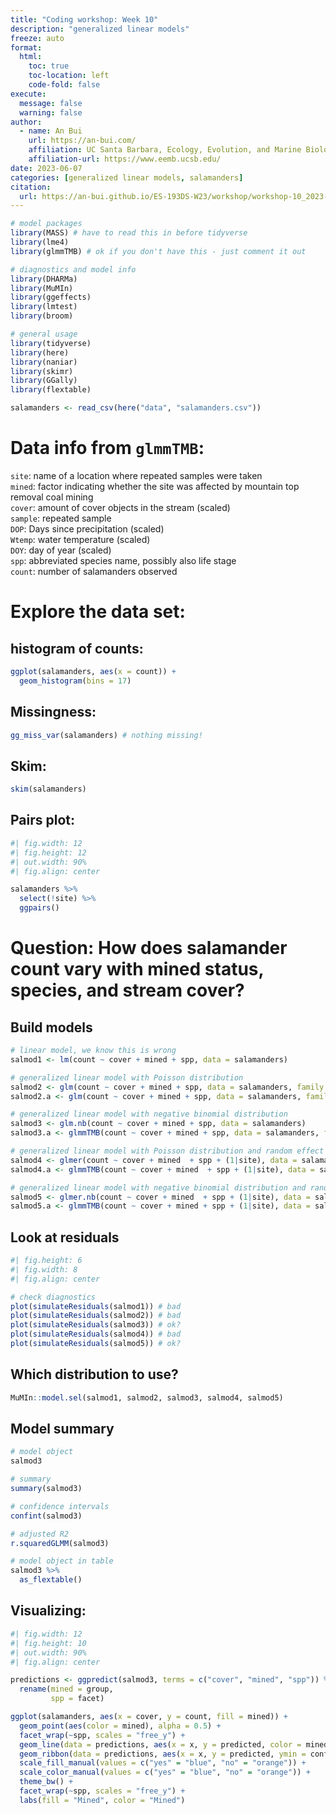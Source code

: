 ```yaml
---
title: "Coding workshop: Week 10"
description: "generalized linear models"
freeze: auto
format:
  html:
    toc: true
    toc-location: left
    code-fold: false
execute:
  message: false
  warning: false
author:
  - name: An Bui
    url: https://an-bui.com/
    affiliation: UC Santa Barbara, Ecology, Evolution, and Marine Biology
    affiliation-url: https://www.eemb.ucsb.edu/
date: 2023-06-07
categories: [generalized linear models, salamanders]
citation:
  url: https://an-bui.github.io/ES-193DS-W23/workshop/workshop-10_2023-06-07.html
---
```


```r
# model packages
library(MASS) # have to read this in before tidyverse 
library(lme4)
library(glmmTMB) # ok if you don't have this - just comment it out

# diagnostics and model info
library(DHARMa)
library(MuMIn)
library(ggeffects)
library(lmtest)
library(broom)

# general usage
library(tidyverse)
library(here)
library(naniar)
library(skimr)
library(GGally)
library(flextable)

salamanders <- read_csv(here("data", "salamanders.csv"))
```

# Data info from `glmmTMB`:

`site`: name of a location where repeated samples were taken  
`mined`: factor indicating whether the site was affected by mountain top removal coal mining  
`cover`: amount of cover objects in the stream (scaled)  
`sample`: repeated sample  
`DOP`: Days since precipitation (scaled)  
`Wtemp`: water temperature (scaled)  
`DOY`: day of year (scaled)  
`spp`: abbreviated species name, possibly also life stage  
`count`: number of salamanders observed  

# Explore the data set:

## histogram of counts:

```r
ggplot(salamanders, aes(x = count)) +
  geom_histogram(bins = 17)
```

## Missingness:

```r
gg_miss_var(salamanders) # nothing missing!
```

## Skim: 

```r
skim(salamanders)
```

## Pairs plot:  

```r
#| fig.width: 12
#| fig.height: 12
#| out.width: 90%
#| fig.align: center

salamanders %>% 
  select(!site) %>% 
  ggpairs()
```

# Question: How does salamander count vary with mined status, species, and stream cover?

## Build models

```r
# linear model, we know this is wrong
salmod1 <- lm(count ~ cover + mined + spp, data = salamanders)

# generalized linear model with Poisson distribution
salmod2 <- glm(count ~ cover + mined + spp, data = salamanders, family = "poisson")
salmod2.a <- glm(count ~ cover + mined + spp, data = salamanders, family = "poisson")

# generalized linear model with negative binomial distribution
salmod3 <- glm.nb(count ~ cover + mined + spp, data = salamanders)
salmod3.a <- glmmTMB(count ~ cover + mined + spp, data = salamanders, family = "nbinom2")

# generalized linear model with Poisson distribution and random effect of site
salmod4 <- glmer(count ~ cover + mined  + spp + (1|site), data = salamanders, family = "poisson")
salmod4.a <- glmmTMB(count ~ cover + mined  + spp + (1|site), data = salamanders, family = "poisson")

# generalized linear model with negative binomial distribution and random effect of site
salmod5 <- glmer.nb(count ~ cover + mined  + spp + (1|site), data = salamanders)
salmod5.a <- glmmTMB(count ~ cover + mined + spp + (1|site), data = salamanders, family = "nbinom2")
```

## Look at residuals

```r
#| fig.height: 6
#| fig.width: 8
#| fig.align: center

# check diagnostics
plot(simulateResiduals(salmod1)) # bad
plot(simulateResiduals(salmod2)) # bad
plot(simulateResiduals(salmod3)) # ok?
plot(simulateResiduals(salmod4)) # bad
plot(simulateResiduals(salmod5)) # ok?
```

## Which distribution to use?

```r
MuMIn::model.sel(salmod1, salmod2, salmod3, salmod4, salmod5)
```

## Model summary

```r
# model object
salmod3

# summary 
summary(salmod3)

# confidence intervals
confint(salmod3)

# adjusted R2
r.squaredGLMM(salmod3)
```

```r
# model object in table
salmod3 %>% 
  as_flextable()
```


## Visualizing:

```r
#| fig.width: 12
#| fig.height: 10
#| out.width: 90%
#| fig.align: center

predictions <- ggpredict(salmod3, terms = c("cover", "mined", "spp")) %>% 
  rename(mined = group,
         spp = facet)

ggplot(salamanders, aes(x = cover, y = count, fill = mined)) +
  geom_point(aes(color = mined), alpha = 0.5) +
  facet_wrap(~spp, scales = "free_y") +
  geom_line(data = predictions, aes(x = x, y = predicted, color = mined)) +
  geom_ribbon(data = predictions, aes(x = x, y = predicted, ymin = conf.low, ymax = conf.high, fill = mined), alpha = 0.2) +
  scale_fill_manual(values = c("yes" = "blue", "no" = "orange")) +
  scale_color_manual(values = c("yes" = "blue", "no" = "orange")) +
  theme_bw() +
  facet_wrap(~spp, scales = "free_y") +
  labs(fill = "Mined", color = "Mined")
```

